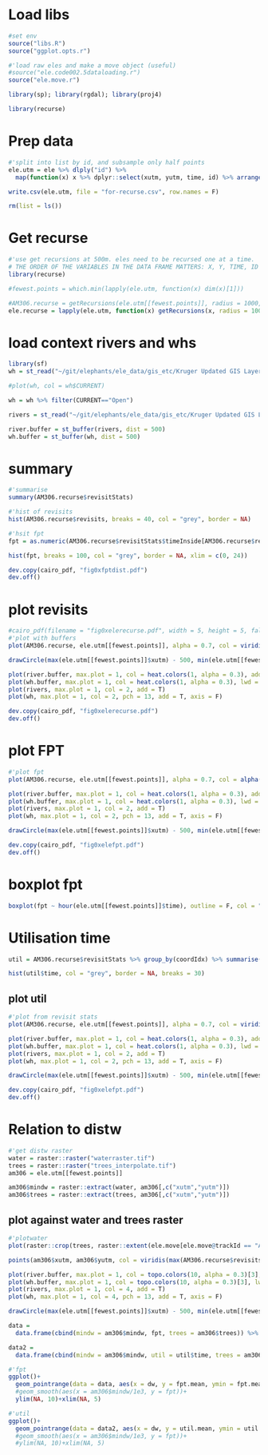 
  
# Load libs
  
```r
#set env
source("libs.R")
source("ggplot.opts.r")
```

```r
#'load raw eles and make a move object (useful)
#source("ele.code002.5dataloading.r")
source("ele.move.r")

```

```r
library(sp); library(rgdal); library(proj4)

library(recurse)
```


# Prep data

```r

#'split into list by id, and subsample only half points
ele.utm = ele %>% dlply("id") %>%
  map(function(x) x %>% dplyr::select(xutm, yutm, time, id) %>% arrange(time) %>% sample_frac(0.4)) %>% bind_rows()

write.csv(ele.utm, file = "for-recurse.csv", row.names = F)

rm(list = ls())
```

# Get recurse

```r
#'use get recursions at 500m. eles need to be recursed one at a time.
# THE ORDER OF THE VARIABLES IN THE DATA FRAME MATTERS: X, Y, TIME, ID
library(recurse)

#fewest.points = which.min(lapply(ele.utm, function(x) dim(x)[1]))

#AM306.recurse = getRecursions(ele.utm[[fewest.points]], radius = 1000, timeunits = "hours")
ele.recurse = lapply(ele.utm, function(x) getRecursions(x, radius = 1000, timeunits = "hours"))
```

# load context rivers and whs

```r
library(sf)
wh = st_read("~/git/elephants/ele_data/gis_etc/Kruger Updated GIS Layers/waterpoints_zambatis_2011.shp")

#plot(wh, col = wh$CURRENT)

wh = wh %>% filter(CURRENT=="Open")

rivers = st_read("~/git/elephants/ele_data/gis_etc/Kruger Updated GIS Layers/rivers_main.shp")

river.buffer = st_buffer(rivers, dist = 500)
wh.buffer = st_buffer(wh, dist = 500)
```


# summary

```r
#'summarise
summary(AM306.recurse$revisitStats)

#'hist of revisits
hist(AM306.recurse$revisits, breaks = 40, col = "grey", border = NA)

#'hsit fpt
fpt = as.numeric(AM306.recurse$revisitStats$timeInside[AM306.recurse$revisitStats$visitIdx == 1])

hist(fpt, breaks = 100, col = "grey", border = NA, xlim = c(0, 24))

dev.copy(cairo_pdf, "fig0xfptdist.pdf")
dev.off()
```

# plot revisits

```r

#cairo_pdf(filename = "fig0xelerecurse.pdf", width = 5, height = 5, fallback_resolution = 300)
#'plot with buffers
plot(AM306.recurse, ele.utm[[fewest.points]], alpha = 0.7, col = viridis(max(AM306.recurse$revisits)), pch = 16, cex = 0.5, axis = F)

drawCircle(max(ele.utm[[fewest.points]]$xutm) - 500, min(ele.utm[[fewest.points]]$yutm)+500, radius = 500, lwd = 2)

plot(river.buffer, max.plot = 1, col = heat.colors(1, alpha = 0.3), add = T, lwd = 0.01)
plot(wh.buffer, max.plot = 1, col = heat.colors(1, alpha = 0.3), lwd = 0.01, add = T)
plot(rivers, max.plot = 1, col = 2, add = T)
plot(wh, max.plot = 1, col = 2, pch = 13, add = T, axis = F)

dev.copy(cairo_pdf, "fig0xelerecurse.pdf")
dev.off()
```

# plot FPT

```r
#'plot fpt
plot(AM306.recurse, ele.utm[[fewest.points]], alpha = 0.7, col = alpha(ifelse(fpt>=0 & fpt <=2, 1, "grey"),0.5), cex = 0.7, axis = F)

plot(river.buffer, max.plot = 1, col = heat.colors(1, alpha = 0.3), add = T, lwd = 0.01)
plot(wh.buffer, max.plot = 1, col = heat.colors(1, alpha = 0.3), lwd = 0.01, add = T)
plot(rivers, max.plot = 1, col = 2, add = T)
plot(wh, max.plot = 1, col = 2, pch = 13, add = T, axis = F)

drawCircle(max(ele.utm[[fewest.points]]$xutm) - 500, min(ele.utm[[fewest.points]]$yutm)+500, radius = 500, lwd = 2)

dev.copy(cairo_pdf, "fig0xelefpt.pdf")
dev.off()
```

# boxplot fpt

```r
boxplot(fpt ~ hour(ele.utm[[fewest.points]]$time), outline = F, col = "grey", xlab = "Hour of day", ylab = "First Passage Time (hrs)")
```

# Utilisation time

```r
util = AM306.recurse$revisitStats %>% group_by(coordIdx) %>% summarise(time = sum(timeInside))

hist(util$time, col = "grey", border = NA, breaks = 30)
```

## plot util

```r
#'plot from revisit stats
plot(AM306.recurse, ele.utm[[fewest.points]], alpha = 0.7, col = viridis(max(util$time))[util$time], cex = 0.7, axis = F, pch = 16)

plot(river.buffer, max.plot = 1, col = heat.colors(1, alpha = 0.3), add = T, lwd = 0.01)
plot(wh.buffer, max.plot = 1, col = heat.colors(1, alpha = 0.3), lwd = 0.01, add = T)
plot(rivers, max.plot = 1, col = 2, add = T)
plot(wh, max.plot = 1, col = 2, pch = 13, add = T, axis = F)

drawCircle(max(ele.utm[[fewest.points]]$xutm) - 500, min(ele.utm[[fewest.points]]$yutm)+500, radius = 500, lwd = 2)

dev.copy(cairo_pdf, "fig0xelefpt.pdf")
dev.off()
```

# Relation to distw

```r
#'get distw raster
water = raster::raster("waterraster.tif")
trees = raster::raster("trees_interpolate.tif")
am306 = ele.utm[[fewest.points]]

am306$mindw = raster::extract(water, am306[,c("xutm","yutm")])
am306$trees = raster::extract(trees, am306[,c("xutm","yutm")])
```

## plot against water and trees raster

```r
#'plotwater
plot(raster::crop(trees, raster::extent(ele.move[ele.move@trackId == "AM306"])), col = colorRampPalette(rev(brewer.pal(9, "Greys")))(120))

points(am306$xutm, am306$yutm, col = viridis(max(AM306.recurse$revisits))[AM306.recurse$revisits], cex = 0.1)

plot(river.buffer, max.plot = 1, col = topo.colors(10, alpha = 0.3)[3], add = T, lwd = 0.01)
plot(wh.buffer, max.plot = 1, col = topo.colors(10, alpha = 0.3)[3], lwd = 0.01, add = T)
plot(rivers, max.plot = 1, col = 4, add = T)
plot(wh, max.plot = 1, col = 4, pch = 13, add = T, axis = F)

drawCircle(max(ele.utm[[fewest.points]]$xutm) - 500, min(ele.utm[[fewest.points]]$yutm)+500, radius = 500, lwd = 2)

```

```r

data = 
  data.frame(cbind(mindw = am306$mindw, fpt, trees = am306$trees)) %>% group_by(dw = round_any(mindw/1e3, 0.5)) %>% summarise(fpt.mean = mean(fpt, na.rm = T), fpt.sd = sd(fpt, na.rm = T), fpt.n = length(fpt)) %>% mutate(ci = qnorm(0.975)*fpt.sd/sqrt(fpt.n))

data2 = 
  data.frame(cbind(mindw = am306$mindw, util = util$time, trees = am306$trees)) %>% group_by(dw = round_any(mindw/1e3, 0.5)) %>% summarise(util.mean = mean(util, na.rm = T), util.sd = sd(util, na.rm = T), util.n = length(util)) %>% mutate(ci = qnorm(0.975)*util.sd/sqrt(util.n))

#'fpt
ggplot()+
  geom_pointrange(data = data, aes(x = dw, y = fpt.mean, ymin = fpt.mean -ci, ymax = fpt.mean+ci))+
  #geom_smooth(aes(x = am306$mindw/1e3, y = fpt))+
  ylim(NA, 10)+xlim(NA, 5)

#'util
ggplot()+
  geom_pointrange(data = data2, aes(x = dw, y = util.mean, ymin = util.mean -ci, ymax = util.mean+ci))#+
  #geom_smooth(aes(x = am306$mindw/1e3, y = fpt))+
  #ylim(NA, 10)+xlim(NA, 5)
```



